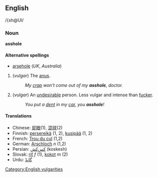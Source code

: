== English ==
/{sh@Ul/
=== Noun ===
'''asshole'''

====Alternative spellings====
*[[arsehole]] (''UK'', ''Australia'')

# (''vulgar'') The [[anus]].
#: ''My [[crap]] won't come out of my '''asshole''', doctor.''
# (''vulgar'') An [[undesirable]] person.  Less vulgar and intense than [[fucker]].
#: ''You put a [[dent]] in my [[car]], you '''asshole'''!''

==== Translations ====
*Chinese: [[屁眼]](1), [[混球]](2)
*Finnish: [[persereikä]] (1, 2), [[kusipää]] (1, 2)
*French: [[Trou du cul]] (1,2)
*German: [[Arschloch]] ''n'' (1,2)
*Persian: [[كس‌كش]] (koskesh)
*Slovak: [[riť#Slovak|riť]] ''f'' (1), [[kokot#Slovak|kokot]] ''m'' (2)
*Urdu: [[گانڈ]]

[[Category:English vulgarities]]